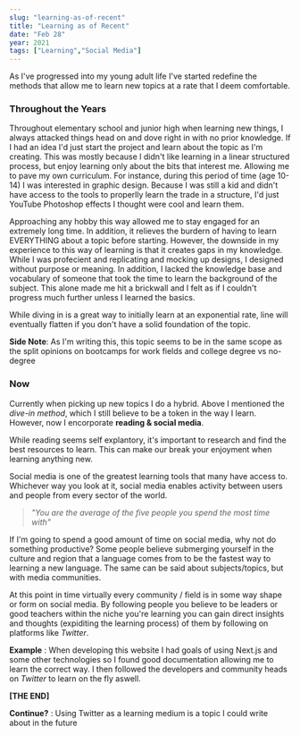 ```yaml
---
slug: "learning-as-of-recent"
title: "Learning as of Recent"
date: "Feb 28"
year: 2021
tags: ["Learning","Social Media"]
---
```


As I've progressed into my young adult life I've started redefine the methods that allow me to learn new topics at a rate that I deem comfortable.

<!-- ## Through the years -->

### Throughout the Years

Throughout elementary school and junior high when learning new things, I always attacked things head on and dove right in with no prior knowledge. If I had an idea I'd just start the project and learn about the topic as I'm creating. This was mostly because I didn't like learning in a linear structured process, but enjoy learning only about the bits that interest me. Allowing me to pave my own curriculum. For instance, during this period of time (age 10-14) I was interested in graphic design. Because I was still a kid and didn't have access to the tools to properlly learn the trade in a structure, I'd just YouTube Photoshop effects I thought were cool and learn them.

Approaching any hobby this way allowed me to stay engaged for an extremely long time. In addition, it relieves the burdern of having to learn EVERYTHING about a topic before starting. However, the downside in my experience to this way of learning is that it creates gaps in my knowledge. While I was profecient and replicating and mocking up designs, I designed without purpose or meaning. In addition, I lacked the knowledge base and vocabulary of someone that took the time to learn the background of the subject. This alone made me hit a brickwall and I felt as if I couldn't progress much further unless I learned the basics.

While diving in is a great way to initially learn at an exponential rate, line will eventually flatten if you don't have a solid foundation of the topic.

**Side Note**: As I'm writing this, this topic seems to be in the same scope as the split opinions on bootcamps for work fields and college degree vs no-degree

### Now
Currently when picking up new topics I do a hybrid. Above I mentioned the *dive-in method*, which I still believe to be a token in the way I learn. However, now I encorporate **reading & social media**.

While reading seems self explantory, it's important to research and find the best resources to learn. This can make our break your enjoyment when learning anything new.


Social media is one of the greatest learning tools that many have access to. Whichever way you look at it, social media enables activity between users and people from every sector of the world.
> *"You are the average of the five people you spend the most time with"*

If I'm going to spend a good amount of time on social media, why not do something productive? Some people believe submerging yourself in the culture and region that a language comes from to be the fastest way to learning a new language. The same can be said about subjects/topics, but with media communities. 

At this point in time virtually every community / field is in some way shape or form on social media. By following people you believe to be leaders or good teachers within the niche you're learning you can gain direct insights and thoughts (expiditing the learning process) of them by following on platforms like *Twitter*.


**Example** : When developing this website I had goals of using Next.js and some other technologies so I found good documentation allowing me to learn the correct way. I then followed the developers and community heads on *Twitter* to learn on the fly aswell.

**[THE END]**


**Continue?** : Using Twitter as a learning medium is a topic I could write about in the future